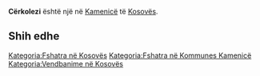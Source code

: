 {{Fshat në 
 | Emri                = Cërkolezi
 | EmriAlt                = 
 | NAME_SHORT_FORM=      
 | NAME_GENERIC=      
 | NAME_SORT_NAME_RO=      CERKOLEZI
 | FULL_NAME_RO = Cërkolezi
 | FULL_NAME_ND_RO=Cerkolezi
 | SORT_NAME_RG=CERKOLEZI
 | FULL_NAME_RG=Cërkolezi
 | FULL_NAME_ND_RG=Cerkolezi
 | SRP_NAME_SHORT_FORM=      
 | SRP_NAME_GENERIC=      
 | SRP_NAME_SORT_NAME_RO=      
 | SRP_FULL_NAME_RO = 
 | SRP_FULL_NAME_ND_RO=
 | SRP_SORT_NAME_RG=
 | SRP_FULL_NAME_RG=
 | SRP_FULL_NAME_ND_RG=
 | Emri (Rasa dhanore) = 
 | Figura              = 
 | Shteti              = Kosovo
 | Komuna              = Kamenicë
 | Kodi postar         = 
 | Sipërfaqja          = 

 | Popullsia           = 

 | Regj. i popullsisë  = 
 | Dend. e popullsisë  = 
 | Faqja zyrtare       = 
 <!--- Koordinatat ----> 
 | Gjerësia            = 42.813056
 | Gjatësia            = 20.633333
 | Lartësia            = 
}}
'''Cërkolezi''' është një [[]] në [[Kamenicë]] të [[Kosovës]].

<!-- == Gjeografia == -->
<!-- == Historia == -->
<!-- == Demografia == -->
== Shih edhe ==
{{Komuna Kamenicë}}
{{Kosovo-Administrata-Cung}}

[[Kategoria:Fshatra në Kosovës]]
[[Kategoria:Fshatra në Kommunes Kamenicë]]
[[Kategoria:Vendbanime në Kosovës]]